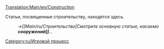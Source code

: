 [[Translation:Main/en/Construction]]

Статьи, посвященные строительству, находятся здесь.
:→''[[Main/ru/Строительство|Смотрите основную статью, касаемо '''сооружений]]'''...''

[[Category:ru/Игровой процесс]]